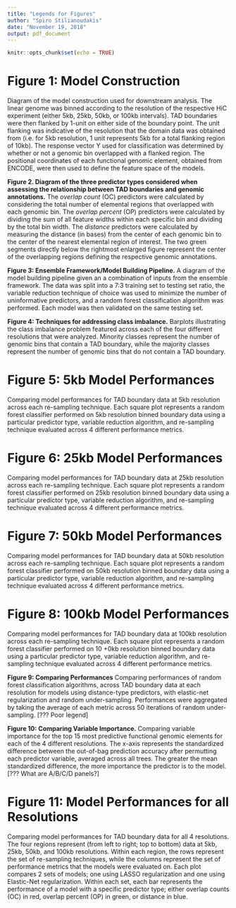 ```yaml
---
title: "Legends for Figures"
author: "Spiro Stilianoudakis"
date: "November 19, 2018"
output: pdf_document
---
```


```r
knitr::opts_chunk$set(echo = TRUE)
```

# Figure 1: Model Construction

Diagram of the model construction used for downstream analysis. The linear genome was binned according to the resolution of the respective HiC experiment (either 5kb, 25kb, 50kb, or 100kb intervals). TAD boundaries were then flanked by 1-unit on either side of the boundary point. The unit flanking was indicative of the resolution that the domain data was obtained from (i.e. for 5kb resolution, 1 unit represents 5kb for a total flanking region of 10kb). The response vector Y used for classification was determined by whether or not a genomic bin overlapped with a flanked region. The positional coordinates of each functional genomic element, obtained from ENCODE, were then used to define the feature space of the models.

**Figure 2. Diagram of the three predictor types considered when assessing the relationship between TAD boundaries and genomic annotations.** The _overlap count_ (OC) predictors were calculated by considering the total number of elemental regions that overlapped with each genomic bin. The _overlap percent_ (OP) predictors were calculated by dividing the sum of all feature widths within each specific bin and dividing by the total bin width. The _distance_ predictors were calculated by measuring the distance (in bases) from the center of each genomic bin to the center of the nearest elemental region of interest. The two green segments directly below the rightmost enlarged figure represent the center of the overlapping regions defining the respective genomic annotations.

**Figure 3: Ensemble Framework/Model Building Pipeline.** A diagram of the model building pipeline given an a combination of inputs from the ensemble framework. The data was split into a 7:3 training set to testing set ratio, the variable reduction technique of choice was used to minimize the number of uninformative predictors, and a random forest classification algorithm was performed. Each model was then validated on the same testing set. 

**Figure 4: Techniques for addressing class imbalance.** Barplots illustrating the class imbalance problem featured across each of the four different resolutions that were analyzed. Minority classes represent the number of genomic bins that contain a TAD boundary, while the majority classes represent the number of genomic bins that do not contain a TAD boundary. 

# Figure 5: 5kb Model Performances

Comparing model performances for TAD boundary data at 5kb resolution across each re-sampling technique. Each square plot represents a random forest classifier performed on 5kb resolution binned boundary data using a particular predictor type, variable reduction algorithm, and re-sampling technique evaluated across 4 different performance metrics.

# Figure 6: 25kb Model Performances

Comparing model performances for TAD boundary data at 25kb resolution across each re-sampling technique. Each square plot represents a random forest classifier performed on 25kb resolution binned boundary data using a particular predictor type, variable reduction algorithm, and re-sampling technique evaluated across 4 different performance metrics.

# Figure 7: 50kb Model Performances

Comparing model performances for TAD boundary data at 50kb resolution across each re-sampling technique. Each square plot represents a random forest classifier performed on 50kb resolution binned boundary data using a particular predictor type, variable reduction algorithm, and re-sampling technique evaluated across 4 different performance metrics.

# Figure 8: 100kb Model Performances

Comparing model performances for TAD boundary data at 100kb resolution across each re-sampling technique. Each square plot represents a random forest classifier performed on 10
+0kb resolution binned boundary data using a particular predictor type, variable reduction algorithm, and re-sampling technique evaluated across 4 different performance metrics.

**Figure 9: Comparing Performances** Comparing performances of random forest classification algorithms, across TAD boundary data at each resolution for models using distance-type predictors, with elastic-net regularization and random under-sampling. Performances were aggregated by taking the average of each metric across 50 iterations of random under-sampling. [??? Poor legend]

**Figure 10: Comparing Variable Importance.** Comparing variable importance for the top 15 most predictive functional genomic elements for each of the 4 different resolutions. The x-axis represents the standardized difference between the out-of-bag prediction accuracy after permutting each predictor variable, averaged across all trees. The greater the mean standardized difference, the more importance the predictor is to the model. [??? What are A/B/C/D panels?]

# Figure 11: Model Performances for all Resolutions

Comparing model performances for TAD boundary data for all 4 resolutions. The four regions represent (from left to right; top to bottom) data at 5kb, 25kb, 50kb, and 100kb resolutions. Within each region, the rows represent the set of re-sampling techniques, while the columns represent the set of performance metrics that the models were evaluated on. Each plot compares 2 sets of models; one using LASSO regularization and one using Elastic-Net regularization. Within each set, each bar represents the performance of a model with a specific predictor type; either overlap counts (OC) in red, overlap percent (OP) in green, or distance in blue. 





